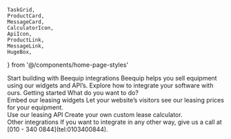     TaskGrid,
    ProductCard,
    MessageCard,
    CalculatorIcon,
    ApiIcon,
    ProductLink,
    MessageLink,
    HugeBox,
} from '@/components/home-page-styles'

<Jumbotron>
    <Heading level="1">Start building with Beequip integrations</Heading>
    <Heading level="3" weight="400">
        Beequip helps you sell equipment using our widgets and API’s. Explore
        how to integrate your software with ours.
    </Heading>
</Jumbotron>
<HugeBox>
    <Container>
        <Heading level="2">Getting started</Heading>
        <Heading level="4">What do you want to do?</Heading>
        <TaskGrid>
            <ProductCard>
                <div>
                    <Heading level="4">
                        <Link
                            href="/leasing/widgets"
                            passHref
                            legacyBehavior
                        >
                            <ProductLink>
                                Embed our leasing widgets
                            </ProductLink>
                        </Link>
                    </Heading>
                        <Text>Let your website’s visitors see our leasing prices for
                        your equipment.</Text>
                </div>
                <CalculatorIcon size={48} />
            </ProductCard>
            <ProductCard>
                <div>
                    <Heading level="4">
                        <Link
                            href="/leasing/api"
                            passHref
                            legacyBehavior
                        >
                            <ProductLink>Use our leasing API</ProductLink>
                        </Link>
                    </Heading>
                    <Text>Create your own custom lease calculator.</Text>
                </div>
                <ApiIcon size={48} />
            </ProductCard>
            <MessageCard>
                <Heading level="4">Other integrations</Heading>
                <Text>If you want to integrate in any other way, give us a call at [010 - 340 0844](tel:0103400844).</Text>
            </MessageCard>
        </TaskGrid>
    </Container>

</HugeBox>
